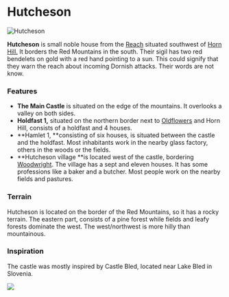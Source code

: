

# Hutcheson

<Image
  src="https://cdn.sanity.io/images/1as7cn02/production/148028c735ae36ef7876c6feb9c9224bb3e70a8c-1280x720.png?w=976&h=350&fit=crop&crop=center&auto=format"
  alt="Hutcheson"
  width={976}
  height={350}
/>

<ProjectDetails
  floatRight
  region="Reach"
  house="House Hutcheson"
  type="Castle"
  status="Completed"
  warp="/warp Hutcheson"
  projectLead="Pixeld_"
  dateStarted="May 13, 2018"
  dateCompleted="May 13, 2018"
/>

**Hutcheson** is small noble house from the [Reach](https://westeroscraft.com/wiki/reach) situated southwest of [Horn Hill.](https://westeroscraft.com/wiki/reach/horn-hill) It borders the Red Mountains in the south. Their sigil has two red bendelets on gold with a red hand pointing to a sun. This could signify that they warn the reach about incoming Dornish attacks. Their words are not know.

### Features

- **The Main Castle** is situated on the edge of the mountains. It overlooks a valley on both sides.
- **Holdfast 1,** situated on the northern border next to [Oldflowers](https://westeroscraft.com/wiki/reach/oldflowers) and Horn Hill, consists of a holdfast and 4 houses.
- **Hamlet 1, **consisting of six houses, is situated between the castle and the holdfast. Most inhabitants work in the nearby glass factory, others in the woods or the fields.
- **Hutcheson village **is located west of the castle, bordering [Woodwright](https://westeroscraft.com/wiki/reach/woodwright). The village has a sept and eleven houses. It has some professions like a baker and a butcher. Most people work on the nearby fields and pastures.

### Terrain

Hutcheson is located on the border of the Red Mountains, so it has a rocky terrain. The eastern part, consists of a pine forest while fields and leafy forests dominate the west. The west/northwest is more hilly than mountainous.

### Inspiration

The castle was mostly inspired by Castle Bled, located near Lake Bled in Slovenia.

![](https://cdn.sanity.io/images/1as7cn02/production/8d1b5fdcfa8428bb092829ce3a29f05ed79f88ef-640x427.jpg)
